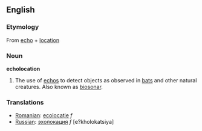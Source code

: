==English==
===Etymology===
{{wikipedia}}
From [[echo]] + [[location]]

===Noun===
'''echolocation'''
#The use of [[echo]]s to detect objects as observed in [[bat]]s and other natural creatures.  Also known as [[biosonar]].

=== Translations ===
*[[Romanian]]: [[ecolocaţie]] ''f''
*[[Russian]]: [[эхолокация]] ''f'' [e?kholokatsiya]